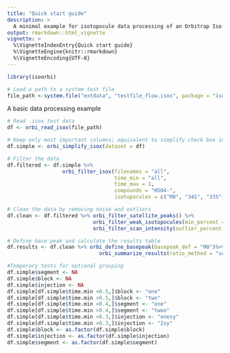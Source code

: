 ```yaml
---
title: "Quick start guide"
description: >
  A minimal example for isotopocule data processing of an Orbitrap Iso file (.isox).
output: rmarkdown::html_vignette
vignette: >
  %\VignetteIndexEntry{Quick start guide}
  %\VignetteEngine{knitr::rmarkdown}
  %\VignetteEncoding{UTF-8}
---
```


```r
library(isoorbi)

# Load a path to a system test file
file_path <-system.file("extdata", "testfile_flow.isox", package = "isoorbi")
```

A basic data processing example
```r
# Read .isox test data
df <- orbi_read_isox(file_path) 

# Keep only most important columns; equivalent to simplify check box in IsoX
df.simple <- orbi_simplify_isox(dataset = df)

# Filter the data
df.filtered <- df.simple %>% 
                  orbi_filter_isox(filenames = "all",
                                   time_min = "all", 
                                   time_max = 1, 
                                   compounds = "HSO4-",
                                   isotopocules = c("M0", "34S", "33S", "17O", "18O"))

# Clean the data by removing noise and outliers
df.clean <- df.filtered %>% orbi_filter_satellite_peaks() %>% 
                            orbi_filter_weak_isotopocules(min_percent = 10) %>% 
                            orbi_filter_scan_intensity(outlier_percent = 10)

# Define base peak and calculate the results table
df.results <- df.clean %>% orbi_define_basepeak(basepeak_def = "M0")%>% 
                              orbi_summarize_results(ratio_method = "sum")

```



```r
#Temporary tests for optional grouping
df.simple$segment <- NA
df.simple$block <- NA
df.simple$injection <- NA
df.simple[df.simple$time.min <0.5,]$block <- "one"
df.simple[df.simple$time.min >0.5,]$block <- "two"
df.simple[df.simple$time.min <0.4,]$segment <- "one"
df.simple[df.simple$time.min >0.4,]$segment <- "twoo"
df.simple[df.simple$time.min <0.3,]$injection <- "onesy"
df.simple[df.simple$time.min >0.3,]$injection <- "2sy"
df.simple$block <- as.factor(df.simple$block)
df.simple$injection <- as.factor(df.simple$injection)
df.simple$segment <- as.factor(df.simple$segment)

```

